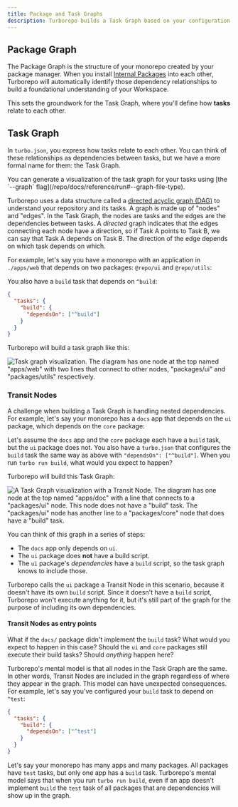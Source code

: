 ```yaml
---
title: Package and Task Graphs
description: Turborepo builds a Task Graph based on your configuration and repository structure.
---
```



## Package Graph

The Package Graph is the structure of your monorepo created by your package manager. When you install [Internal Packages](/repo/docs/core-concepts/internal-packages) into each other, Turborepo will automatically identify those dependency relationships to build a foundational understanding of your Workspace.

This sets the groundwork for the Task Graph, where you'll define how **tasks** relate to each other.

## Task Graph

In `turbo.json`, you express how tasks relate to each other. You can think of these relationships as
dependencies between tasks, but we have a more formal name for them: the Task Graph.

<Callout type="good-to-know">
  You can generate a visualization of the task graph for your tasks using [the
  `--graph` flag](/repo/docs/reference/run#--graph-file-type).
</Callout>

Turborepo uses a data structure called a [directed acyclic graph (DAG)](https://en.wikipedia.org/wiki/Directed_acyclic_graph) to
understand your repository and its tasks. A graph is made up of "nodes" and
"edges". In the Task Graph, the nodes are tasks and the edges are the
dependencies between tasks. A _directed_ graph indicates that the edges
connecting each node have a direction, so if Task A points to Task B, we can say
that Task A depends on Task B. The direction of the edge depends on which task
depends on which.

For example, let's say you have a monorepo with an application in `./apps/web` that
depends on two packages: `@repo/ui` and `@repo/utils`:

<Files>
  <Folder name="apps" defaultOpen>
    <Folder name="web" />
  </Folder>
  <Folder name="packages" defaultOpen>
    <Folder name="ui" />
    <Folder name="utils" />
  </Folder>
</Files>

You also have a `build` task that depends on `^build`:

```json title="./turbo.json"
{
  "tasks": {
    "build": {
      "dependsOn": ["^build"]
    }
  }
}
```

Turborepo will build a task graph like this:

![Task graph visualization. The diagram has one node at the top named "apps/web" with two lines that connect to other nodes, "packages/ui" and "packages/utils" respectively.](/images/docs/simple-task-graph.png)

### Transit Nodes

A challenge when building a Task Graph is handling nested dependencies. For
example, let's say your monorepo has a `docs` app that depends on the `ui`
package, which depends on the `core` package:

<Files>
  <Folder name="apps" defaultOpen>
    <Folder name="docs" />
  </Folder>
  <Folder name="packages" defaultOpen>
    <Folder name="ui" />
    <Folder name="core" />
  </Folder>
</Files>

Let's assume the `docs` app and the `core` package each have a `build` task, but
the `ui` package does not. You also have a `turbo.json` that configures the
`build` task the same way as above with `"dependsOn": ["^build"]`. When you run
`turbo run build`, what would you expect to happen?

Turborepo will build this Task Graph:

![A Task Graph visualization with a Transit Node. The diagram has one node at the top named "apps/doc" with a line that connects to a "packages/ui" node. This node does not have a "build" task. The "packages/ui" node has another line to a "packages/core" node that does have a "build" task.](/images/docs/transitive-nodes.png)

You can think of this graph in a series of steps:

- The `docs` app only depends on `ui`.
- The `ui` package does **not** have a build script.
- The `ui` package's _dependencies_ have a `build` script, so the task graph knows to include those.

Turborepo calls the `ui` package a Transit Node in this scenario, because it
doesn't have its own `build` script. Since it doesn't have a `build` script,
Turborepo won't execute anything for it, but it's still part of the graph for
the purpose of including its own dependencies.

#### Transit Nodes as entry points

What if the `docs/` package didn't implement the `build` task? What would
you expect to happen in this case? Should the `ui` and `core` packages still
execute their build tasks? Should _anything_ happen here?

Turborepo's mental model is that all nodes in the Task Graph are the same. In other words,
Transit Nodes are included in the graph regardless of where they appear in the graph.
This model can have unexpected consequences. For example, let's say you've configured
your `build` task to depend on `^test`:

```json title="./turbo.json"
{
  "tasks": {
    "build": {
      "dependsOn": ["^test"]
    }
  }
}
```

Let's say your monorepo has many apps and many packages. All packages have
`test` tasks, but only one app has a `build` task. Turborepo's mental model
says that when you run `turbo run build`, even if an app doesn't implement `build`
the `test` task of all packages that are dependencies will show up in the graph.
